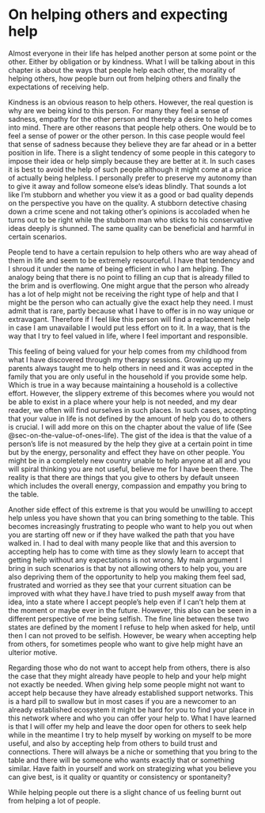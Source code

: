 # On helping others and expecting help 

Almost everyone in their life has helped another person at some point or the other. Either by obligation or by kindness. What I will be talking about in this chapter is about the ways that people help each other, the morality of helping others, how people burn out from helping others and finally the expectations of receiving help.

Kindness is an obvious reason to help others. However, the real question is why are we being kind to this person. For many they feel a sense of sadness, empathy for the other person and thereby a desire to help comes into mind. There are other reasons that people help others. One would be to feel a sense of power or the other person. In this case people would feel that sense of sadness because they believe they are far ahead or in a better position in life. There is a slight tendency of some people in this category to impose their idea or help simply because they are better at it. In such cases it is best to avoid the help of such people although it might come at a price of actually being helpless. I personally prefer to preserve my autonomy than to give it away and follow someone else's ideas blindly. That sounds a lot like I'm stubborn and whether you view it as a good or bad quality depends on the perspective you have on the quality. A stubborn detective chasing down a crime scene and not taking other's opinions is accoladed when he turns out to be right while the stubborn man who sticks to his conservative ideas deeply is shunned. The same quality can be beneficial and harmful in certain scenarios. 

People tend to have a certain repulsion to help others who are way ahead of them in life and seem to be extremely resourceful. I have that tendency and I shroud it under the name of being efficient in who I am helping. The analogy being that there is no point to filling an cup that is already filled to the brim and is overflowing. One might argue that the person who already has a lot of help might not be receiving the right type of help and that I might be the person who can actually give the exact help they need. I must admit that is rare, partly because what I have to offer is in no way unique or extravagant. Therefore if I feel like this person will find a replacement help in case I am unavailable I would put less effort on to it. In a way, that is the way that I try to feel valued in life, where I feel important and responsible. 

This feeling of being valued for your help comes from my childhood from what I have discovered through my therapy sessions. Growing up my parents always taught me to help others in need and it was accepted in the family that you are only useful in the household if you provide some help. Which is true in a way because maintaining a household is a collective effort. However, the slippery extreme of this becomes where you would not be able to exist in a place where your help is not needed, and my dear reader, we often will find ourselves in such places. In such cases, accepting that your value in life is not defined by the amount of help you do to others is crucial. I will add more on this on the chapter about the value of life (See @sec-on-the-value-of-ones-life). The gist of the idea is that the value of a person's life is not measured by the help they give at a certain point in time but by the energy, personality and effect they have on other people. You might be in a completely new country unable to help anyone at all and you will spiral thinking you are not useful, believe me for I have been there. The reality is that there are things that you give to others by default unseen which includes the overall energy, compassion and empathy you bring to the table. 

Another side effect of this extreme is that you would be unwilling to accept help unless you have shown that you can bring something to the table. This becomes increasingly frustrating to people who want to help you out when you are starting off new or if they have walked the path that you have walked in. I had to deal with many people like that and this aversion to accepting help has to come with time as they slowly learn to accept that getting help without any expectations is not wrong. My main argument I bring in such scenarios is that by not allowing others to help you, you are also depriving them of the opportunity to help you making them feel sad, frustrated and worried as they see that your current situation can be improved with what they have.I have tried to push myself away from that idea, into a state where I accept people's help even if I can't help them at the moment or maybe ever in the future. However, this also can be seen in a different perspective of me being selfish. The fine line between these two states are defined by the moment I refuse to help when asked for help, until then I can not proved to be selfish. However, be weary when accepting help from others, for sometimes people who want to give help might have an ulterior motive.

Regarding those who do not want to accept help from others, there is also the case that they might already have people to help and your help might not exactly be needed. When giving help some people might not want to accept help because they have already established support networks. This is a hard pill to swallow but in most cases if you are a newcomer to an already established ecosystem it might be hard for you to find your place in this network where and who you can offer your help to. What I have learned is that I will offer my help and leave the door open for others to seek help while in the meantime I try to help myself by working on myself to be more useful, and also by accepting help from others to build trust and connections. There will always be a niche or something that you bring to the table and there will be someone who wants exactly that or something similar. Have faith in yourself and work on strategizing what you believe you can give best, is it quality or quantity or consistency or spontaneity?

While helping people out there is a slight chance of us feeling burnt out from helping a lot of people. 